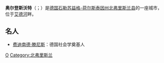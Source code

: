 {{Infobox Settlement
| name = 奥尔登斯沃特<br/>Oldenswort
| image_skyline = 
| imagesize = 
| image_caption = 
| image_flag = 
| image_shield = Oldenswort Wappen.png
| pushpin_map = Germany
| pushpin_label_position = bottom
| subdivision_type = 国家
| subdivision_name = {{GER}}
| subdivision_type1 = [[德国行政区划|州]]
| subdivision_name1 = [[石勒苏益格-荷尔斯泰因州|石勒苏益格-荷尔斯泰因州]]
| subdivision_type2 = [[德国行政区划|县]]
| subdivision_name2 =  [[北弗里斯兰县|北弗里斯兰县]]
| elevation_m = 0
| elevation_ft = 
| area_total_km2 = 45.84
| population_as_of = 2010年
| population_total = 1275
| population_density_km2 = auto
| timezone = [[CET|CET]]
| utc_offset = +1
| timezone_DST = [[CEST|CEST]]
| utc_offset_DST = +2
| latd = 54
| latm = 22
| lats = 
| latNS = N
| longd = 8
| longm = 55
| longs = 
| longEW = E
| website =  
}}
'''奥尔登斯沃特'''（{{lang-de|Oldenswort}}；{{lang-da|Oldensvort}}）是[[德国|德国]][[石勒苏益格-荷尔斯泰因州|石勒苏益格-荷尔斯泰因州]][[北弗里斯兰县|北弗里斯兰县]]的一座城市，位于[[艾德河|艾德河]]畔。

==名人==
*[[费迪南德·滕尼斯|费迪南德·滕尼斯]]：德国社会学奠基人

{{Authority control}}
{{Germany-stub}}

[[Category:石勒苏益格-荷尔斯泰因州市镇|O]]
[[Category:北弗里斯兰|Category:北弗里斯兰]]